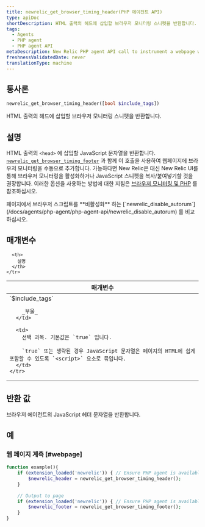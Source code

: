 ```yaml
---
title: newrelic_get_browser_timing_header(PHP 에이전트 API)
type: apiDoc
shortDescription: HTML 출력의 헤드에 삽입할 브라우저 모니터링 스니펫을 반환합니다.
tags:
  - Agents
  - PHP agent
  - PHP agent API
metaDescription: New Relic PHP agent API call to instrument a webpage with New Relic. Pair with newrelic_get_browser_timing_footer.
freshnessValidatedDate: never
translationType: machine
---
```


## 통사론

```php
newrelic_get_browser_timing_header([bool $include_tags])
```

HTML 출력의 헤드에 삽입할 브라우저 모니터링 스니펫을 반환합니다.

## 설명

HTML 출력의 `<head>` 에 삽입할 JavaScript 문자열을 반환합니다. [`newrelic_get_browser_timing_footer`](/docs/agents/php-agent/php-agent-api/newrelic_get_browser_timing_footer) 과 함께 이 호출을 사용하여 웹페이지에 브라우저 모니터링을 수동으로 추가합니다. 가능하다면 New Relic은 대신 New Relic UI를 통해 브라우저 모니터링을 활성화하거나 JavaScript 스니펫을 복사/붙여넣기할 것을 권장합니다. 이러한 옵션을 사용하는 방법에 대한 지침은 [브라우저 모니터링 및 PHP](/docs/agents/php-agent/features/page-load-timing-php) 를 참조하십시오.

<Callout variant="tip">
  페이지에서 브라우저 스크립트를 **비활성화** 하는 [`newrelic_disable_autorum`](/docs/agents/php-agent/php-agent-api/newrelic_disable_autorum) 를 비교하십시오.
</Callout>

## 매개변수

<table>
  <thead>
    <tr>
      <th width="25%">
        매개변수
      </th>

      <th>
        설명
      </th>
    </tr>
  </thead>

  <tbody>
    <tr>
      <td>
        `$include_tags`

        _부울_
      </td>

      <td>
        선택 과목. 기본값은 `true` 입니다.

        `true` 또는 생략된 경우 JavaScript 문자열은 페이지의 HTML에 쉽게 포함할 수 있도록 `<script>` 요소로 묶입니다.
      </td>
    </tr>
  </tbody>
</table>

## 반환 값

브라우저 에이전트의 JavaScript 헤더 문자열을 반환합니다.

## 예

### 웹 페이지 계측 [#webpage]

```php
function example(){
    if (extension_loaded('newrelic')) { // Ensure PHP agent is available
        $newrelic_header = newrelic_get_browser_timing_header();
    }
    
    // Output to page
    if (extension_loaded('newrelic')) { // Ensure PHP agent is available
        $newrelic_footer = newrelic_get_browser_timing_footer();
    }
}
```